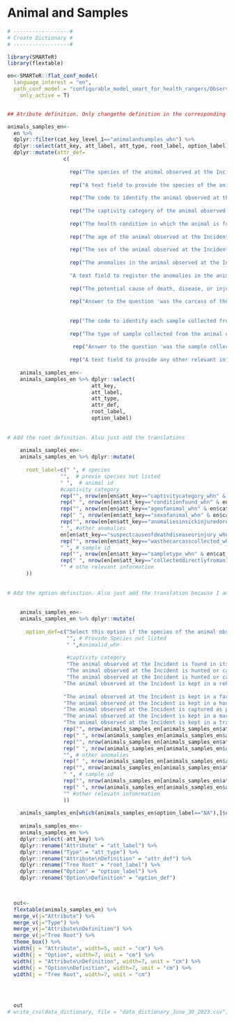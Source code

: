 # Animal and Samples {.unnumbered}

```r

# ------------------#
# Create Dictionary #
# ------------------#

library(SMARTeR)
library(flextable)

en<-SMARTeR::flat_conf_model(
  language_interest = "en",
  path_conf_model = "configurable_model_smart_for_health_rangers/Observations_Specimens_Final_conf_model_smart_for_health_rangers.xml",
    only_active = T)


## Atribute definition. Only changethe definition in the corresponding language because I am using the keys to subset the specific componenets.

animals_samples_en<-  
  en %>% 
  dplyr::filter(cat_key_level_1=="animalandsamples_whn") %>% 
  dplyr::select(att_key, att_label, att_type, root_label, option_label) %>% 
  dplyr::mutate(attr_def=
                  c(
                    
                    rep("The species of the animal observed at the Incident", nrow(en[en$att_key=="species_whn" & en$cat_key_level_1=="animalandsamples_whn",])),
                    
                    rep("A text field to provide the species of the animal observed at the Incident if it is not given in the 'Species' Attribute", nrow(en[en$att_key=="providespeciesnotlisted_whn" & en$cat_key_level_1=="animalandsamples_whn",])),
                    
                    rep("The code to identify the animal observed at the Incident individually", nrow(en[en$att_key=="animalid_whn" & en$cat_key_level_1=="animalandsamples_whn",])),
                    
                    rep("The captivity category of the animal observed at the Incident", nrow(en[en$att_key=="captivitycategory_whn" & en$cat_key_level_1=="animalandsamples_whn",])),
                    
                    rep("The health condition in which the animal is found at the Incident", nrow(en[en$att_key=="conditionfound_whn" & en$cat_key_level_1=="animalandsamples_whn",])),
                    
                    rep("The age of the animal observed at the Incident", nrow(en[en$att_key=="ageofanimal_whn" & en$cat_key_level_1=="animalandsamples_whn",])),
                    
                    rep("The sex of the animal observed at the Incident", nrow(en[en$att_key=="sexofanimal_whn" & en$cat_key_level_1=="animalandsamples_whn",])),
                    
                    rep("The anomalies in the animal observed at the Incident. Multiple options can be selected", nrow(en[en$att_key=="anomaliesinsickinjuredordeadanimals_whn" & en$cat_key_level_1=="animalandsamples_whn",])),
                    
                    "A text field to register the anomalies in the animal observed at the Incident that are not present in the 'Anomalies in Sick, Injured, or Dead Animals' Attribute", 
                    
                    rep("The potential cause of death, disease, or injury in the animal observed at the Incident. Multiple options can be selected", nrow(en[en$att_key=="suspectcauseofdeathdiseaseorinjury_whn" & en$cat_key_level_1=="animalandsamples_whn",])),
                    
                    rep("Answer to the question 'was the carcass of the animal observed at the Incident collected?", nrow(en[en$att_key=="wasthecarcasscollected_whn" & en$cat_key_level_1=="animalandsamples_whn",])),
                    
                    
                    rep("The code to identify each sample collected from the animal observed at the Incident individually", nrow(en[en$att_key=="sampleid_whn" & en$cat_key_level_1=="animalandsamples_whn",])),
                    
                    rep("The type of sample collected from the animal observed at the Incident", nrow(en[en$att_key=="sampletype_whn" & en$cat_key_level_1=="animalandsamples_whn",])),
                    
                     rep("Answer to the question 'was the sample collected directly from the animal observed at the Incident?'", nrow(en[en$att_key=="wasthecarcasscollected_whn" & en$cat_key_level_1=="animalandsamples_whn",])),
                    
                    rep("A text field to provide any other relevant information regarding the sample collected from the animal observed at the Incident", nrow(en[en$att_key=="otherrelevantinformation_whn" & en$cat_key_level_1=="animalandsamples_whn",])))) 
  
    animals_samples_en<-
    animals_samples_en %>% dplyr::select(
                           att_key,
                           att_label,
                           att_type,
                           attr_def, 
                           root_label,
                           option_label)
    
    
# Add the root definition. Also just add the translations 
    
    animals_samples_en<-
    animals_samples_en %>% dplyr::mutate(
        
      root_label=c(" ", # species
                 "",  # provie species not listed
                 " ",  # animal id
                 #captivity category
                 rep("", nrow(en[en$att_key=="captivitycategory_whn" & en$cat_key_level_1=="animalandsamples_whn",])),
                 rep(" ", nrow(en[en$att_key=="conditionfound_whn" & en$cat_key_level_1=="animalandsamples_whn",])), # condition found
                 rep("", nrow(en[en$att_key=="ageofanimal_whn" & en$cat_key_level_1=="animalandsamples_whn",])), # age of animal
                 rep(" ", nrow(en[en$att_key=="sexofanimal_whn" & en$cat_key_level_1=="animalandsamples_whn",])), # sex of animal
                 rep("", nrow(en[en$att_key=="anomaliesinsickinjuredordeadanimals_whn" & en$cat_key_level_1=="animalandsamples_whn",])), # anomalies sick injured dead
                 " ", #other anomalies
                 en[en$att_key=="suspectcauseofdeathdiseaseorinjury_whn" & en$cat_key_level_1=="animalandsamples_whn",]$root_label,
                 rep("", nrow(en[en$att_key=="wasthecarcasscollected_whn" & en$cat_key_level_1=="animalandsamples_whn",])), # was the carcass collected
                 " ", # sample id
                 rep("", nrow(en[en$att_key=="sampletype_whn" & en$cat_key_level_1=="animalandsamples_whn",])), # sample type
                 rep(" ", nrow(en[en$att_key=="collecteddirectlyfromanimal_whn" & en$cat_key_level_1=="animalandsamples_whn",])),
                 "" # othe relevant information
      ))
    
    
# Add the option definition. Also just add the translation because I am using the keys to get to specific components.    
    
    
    animals_samples_en<-
    animals_samples_en %>% dplyr::mutate(
      
      option_def=c("Select this option if the species of the animal observed at the Incident is not in the list",  # Species
                   "", # Provide Species not listed
                   " ",#animalid_whn
                   
                   #captivity category
                   "The animal observed at the Incident is found in its habitat and not hunted, captured, captive, or restricted. The animal captured for health surveillance purposes is considered 'free-ranging'", # free-ranging
                   "The animal observed at the Incident is hunted or captured at the time of the observation; however, it has been displaced from the original place of hunt or capture. For example, a caged animal in posession of a walking hunter in a protected area", #Hunted and Displaced             
                   "The animal observed at the Incident is hunted or captured at the time of the observation; however, it has not been displaced from the original place of hunt or capture. For example, an animal observed in the trap set by a hunter", #Hunted and not Displaced  
                  "The animal observed at the Incident is kept in a rehabilitation/rescue center", # Rescue/Rehabilitation Center
                  
                  "The animal observed at the Incident is kept in a farm", # farm
                  "The animal observed at the Incident is kept in a household", # household
                  "The animal observed at the Incident is captured as part of a research or conservation initiative not related with health surveillance", # Research or conservation capture
                  "The animal observed at the Incident is kept in a market", # market
                  "The animal observed at the Incident is kept in a trade post", #tradepost
                  rep("", nrow(animals_samples_en[animals_samples_en$att_key=="conditionfound_whn",])), #Condition found
                  rep(" ", nrow(animals_samples_en[animals_samples_en$att_key=="ageofanimal_whn",])),  #  Age of Animal
                  rep("", nrow(animals_samples_en[animals_samples_en$att_key=="sexofanimal_whn",])),  #  Sex of Animal
                  rep(" ", nrow(animals_samples_en[animals_samples_en$att_key=="anomaliesinsickinjuredordeadanimals_whn",])), #Anomalies in Sick injured or dead animal
                  "", # other anomalies 
                  rep(" ", nrow(animals_samples_en[animals_samples_en$att_key=="suspectcauseofdeathdiseaseorinjury_whn",])), # suspect cause of death disease or injury                   
                  rep("", nrow(animals_samples_en[animals_samples_en$att_key=="wasthecarcasscollected_whn",])), # was the carcass collected
                  " ", # sample id  
                  rep("", nrow(animals_samples_en[animals_samples_en$att_key=="sampletype_whn",])), # sample type
                  rep(" ", nrow(animals_samples_en[animals_samples_en$att_key=="collecteddirectlyfromanimal_whn",])),
                  "" #other relevatn infomrmation
                  ))
                  
    animals_samples_en[which(animals_samples_en$option_label=="NA"),]$option_label<-""
              
    animals_samples_en<-
    animals_samples_en %>% 
    dplyr::select(-att_key) %>% 
    dplyr::rename("Attribute" = "att_label") %>% 
    dplyr::rename("Type" = "att_type") %>% 
    dplyr::rename("Attribute\nDefinition" = "attr_def") %>% 
    dplyr::rename("Tree Root" = "root_label") %>%   
    dplyr::rename("Option" = "option_label") %>% 
    dplyr::rename("Option\nDefinition" = "option_def") 


  
  out<-  
  flextable(animals_samples_en) %>% 
  merge_v(j="Attribute") %>% 
  merge_v(j="Type") %>% 
  merge_v(j="Attribute\nDefinition") %>% 
  merge_v(j="Tree Root") %>% 
  theme_box() %>% 
  width(j = "Attribute", width=5, unit = "cm") %>% 
  width(j = "Option", width=7, unit = "cm") %>% 
  width(j = "Attribute\nDefinition", width=7, unit = "cm") %>% 
  width(j = "Option\nDefinition", width=7, unit = "cm") %>% 
  width(j = "Tree Root", width=7, unit = "cm") 


  

  out
# write_csv(data_dictionary, file = "data_dictionary_June_30_2023.csv")

```


